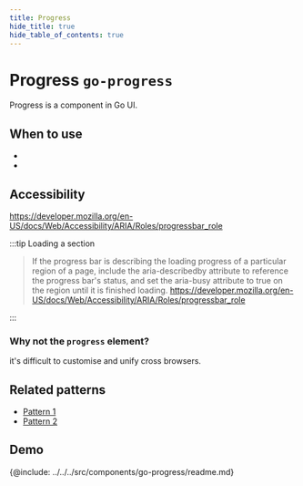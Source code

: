 ```yaml
---
title: Progress
hide_title: true
hide_table_of_contents: true
---
```



# Progress <span className="text-size-0">`go-progress`</span>

<!-- Description -->

<div className="text-size-1">Progress is a component in Go UI.</div>

## When to use

-
-

## Accessibility

https://developer.mozilla.org/en-US/docs/Web/Accessibility/ARIA/Roles/progressbar_role

:::tip Loading a section

> If the progress bar is describing the loading progress of a particular region of a page, include the aria-describedby attribute to reference the progress bar's status, and set the aria-busy attribute to true on the region until it is finished loading.
> https://developer.mozilla.org/en-US/docs/Web/Accessibility/ARIA/Roles/progressbar_role

:::

### Why not the `progress` element?

it's difficult to customise and unify cross browsers.

## Related patterns

<!-- Patterns that uses this component -->

- [Pattern 1](#)
- [Pattern 2](#)

<!-- Demos, tips, variations, use cases -->

## Demo

<Demo code={demoSource} />

<!-- API -->

{@include: ../../../src/components/go-progress/readme.md}
